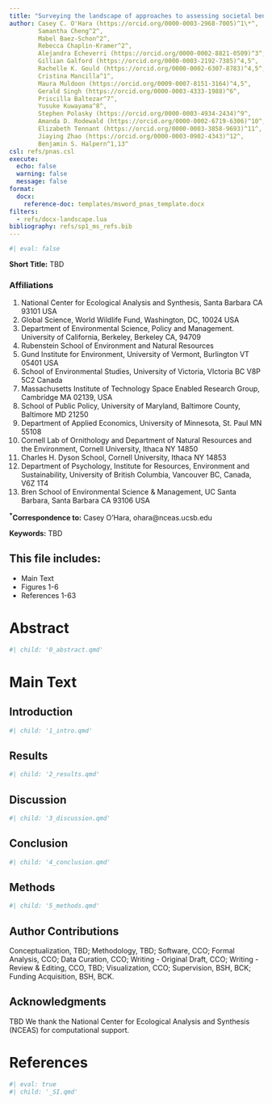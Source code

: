 ```yaml
---
title: "Surveying the landscape of approaches to assessing societal benefits of Earth science information: a systematic map"
author: Casey C. O'Hara (https://orcid.org/0000-0003-2968-7005)^1\*^,
        Samantha Cheng^2^,
        Mabel Baez-Schon^2^,
        Rebecca Chaplin-Kramer^2^,
        Alejandra Echeverri (https://orcid.org/0000-0002-8821-0509)^3^,
        Gillian Galford (https://orcid.org/0000-0003-2192-7385)^4,5^,
        Rachelle K. Gould (https://orcid.org/0000-0002-6307-8783)^4,5^,
        Cristina Mancilla^1^,
        Maura Muldoon (https://orcid.org/0009-0007-8151-3164)^4,5^,
        Gerald Singh (https://orcid.org/0000-0003-4333-1988)^6^,
        Priscilla Baltezar^7^,
        Yusuke Kuwayama^8^,
        Stephen Polasky (https://orcid.org/0000-0003-4934-2434)^9^,
        Amanda D. Rodewald (https://orcid.org/0000-0002-6719-6306)^10^,
        Elizabeth Tennant (https://orcid.org/0000-0003-3858-9693)^11^,
        Jiaying Zhao (https://orcid.org/0000-0003-0902-4343)^12^,
        Benjamin S. Halpern^1,13^
csl: refs/pnas.csl
execute:
  echo: false
  warning: false
  message: false
format:
  docx: 
    reference-doc: templates/msword_pnas_template.docx
filters:
  - refs/docx-landscape.lua
bibliography: refs/sp1_ms_refs.bib
---
```


``` r
#| eval: false
```

<!-- Include, in this order, department/laboratory/section/division, institution, city, state with ZIP code (for US institutions) or country with postal code (for non-US institutions). -->
<p>

**Short Title:** TBD

### Affiliations

1. National Center for Ecological Analysis and Synthesis, Santa Barbara CA 93101 USA
2. Global Science, World Wildlife Fund, Washington, DC, 10024 USA
3. Department of Environmental Science, Policy and Management. University of California, Berkeley, Berkeley CA, 94709
4. Rubenstein School of Environment and Natural Resources
5. Gund Institute for Environment, University of Vermont, Burlington VT 05401 USA
6. School of Environmental Studies, University of Victoria, VIctoria BC V8P 5C2 Canada
7. Massachusetts Institute of Technology Space Enabled Research Group, Cambridge MA 02139, USA
8. School of Public Policy, University of Maryland, Baltimore County, Baltimore MD 21250
9. Department of Applied Economics, University of Minnesota, St. Paul MN 55108
10. Cornell Lab of Ornithology and Department of Natural Resources and the Environment, Cornell University, Ithaca NY 14850
11. Charles H. Dyson School, Cornell University, Ithaca NY 14853
12. Department of Psychology, Institute for Resources, Environment and Sustainability, University of British Columbia, Vancouver BC, Canada, V6Z 1T4
13. Bren School of Environmental Science & Management, UC Santa Barbara, Santa Barbara CA 93106 USA



__^\*^Correspondence to:__  Casey O'Hara, ohara@nceas.ucsb.edu

<!-- Include the name, complete address, phone number, and email address of the author(s) to whom correspondence and proofs should be sent. -->

<!-- __Competing Interest Statement:__ The authors have no competing interests.   -->

<!-- __Classification:__ Biological Sciences: Sustainability Science  -->

__Keywords:__ TBD


## This file includes:

* Main Text
* Figures 1-6
* References 1-63

\pagebreak

# Abstract

``` r
#| child: '0_abstract.qmd'
```

# Main Text

## Introduction

``` r
#| child: '1_intro.qmd'
```


## Results

``` r
#| child: '2_results.qmd'
```

## Discussion

``` r
#| child: '3_discussion.qmd'
```

## Conclusion

``` r
#| child: '4_conclusion.qmd'
```

## Methods

``` r
#| child: '5_methods.qmd'
```

## Author Contributions

Conceptualization, TBD; Methodology, TBD; Software, CCO; Formal Analysis, CCO; Data Curation, CCO; Writing - Original Draft, CCO; Writing - Review & Editing, CCO, TBD; Visualization, CCO; Supervision, BSH, BCK; Funding Acquisition, BSH, BCK.

## Acknowledgments

TBD We thank the National Center for Ecological Analysis and Synthesis (NCEAS) for computational support.  <!--__Funding__: We gratefully acknowledge financial support from NCEAS, the National Science Foundation, the National Philanthropic Trust, and a fellowship from the Bren School of Environmental Science and Management.-->



\pagebreak
# References

<div id="refs"></div>



<!-- \pagebreak -->
<!-- # Supporting information -->

``` r
#| eval: true
#| child: '_SI.qmd'
```
